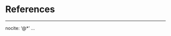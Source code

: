 <!--
The bib chunk below must go last in this document according to how R Markdown renders.  More info is at http://rmarkdown.rstudio.com/authoring_bibliographies_and_citations.html
-->

<!-- \backmatter -->

<!-- 
If you'd like to change the name of the bibliography to something else,
delete "References" and replace it.
-->

# References {-}
<!--
This manually sets the header for this unnumbered chapter.
-->
\markboth{References}{References}
<!--
To remove the indentation of the first entry.
-->
<!-- \noindent -->
<div id="refs"></div> <!--Kaynaklarin eklerden sonra gelmesi için ! -->
<!--
To create a hanging indent and spacing between entries.  These three lines may need to be removed for styles that don't require the hanging indent.
-->

\setlength{\parindent}{-0.20in}
\setlength{\leftskip}{0.20in}
\setlength{\parskip}{8pt}


<!--
This is just for testing with more citations for the bibliography at the end.  Add other entries into the list here if you'd like them to appear in the bibliography even if they weren't explicitly cited in the document.
-->

<!-- --- -->
<!-- nocite: | -->
<!--   @angel2000, @angel2001a, @angel2001b, @deussen2000, @wong1999, @hipr1997, @goochandgooch2001, @goochandgooch2001a, @tukey1984, @hertzmann2000, @jain1989, @reedweb2007, @russ1995 -->
<!-- ... -->

<!--
If you have a lot of entries you can use the following to list all the bibliography entries from a .bib file, none of them are explicitly cited in the document.
-->

---
nocite: '@*'
...
